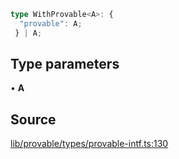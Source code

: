 ```ts
type WithProvable<A>: {
  "provable": A;
 } | A;
```

## Type parameters

• **A**

## Source

[lib/provable/types/provable-intf.ts:130](https://github.com/o1-labs/o1js/blob/6ebbc23710f6de023fea6d83dc93c5a914c571f2/src/lib/provable/types/provable-intf.ts#L130)

